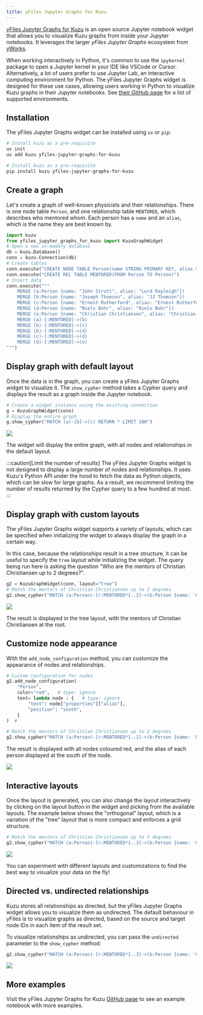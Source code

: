 ```yaml
---
title: yFiles Jupyter Graphs for Kuzu
---
```



[yFiles Jupyter Graphs for Kuzu](https://github.com/yWorks/yfiles-jupyter-graphs-for-kuzu) is an
open source Jupyter notebook widget that allows you to visualize Kuzu graphs from inside your Jupyter notebooks.
It leverages the larger *yFiles Jupyter Graphs* ecosystem from [yWorks](https://www.yworks.com/products/yfiles-graphs-for-jupyter).

When working interactively in Python, it's common to use the `ipykernel` package to open a Jupyter
kernel in your IDE like VSCode or Cursor. Alternatively, a lot of users prefer to use Jupyter Lab,
an interactive computing environment for Python. The yFiles Jupyter Graphs widget is designed for these
use cases, allowing users working in Python to visualize Kuzu graphs in their Jupyter notebooks. See
[their GitHub page](https://github.com/yWorks/yfiles-jupyter-graphs/tree/main?tab=readme-ov-file#supported-environments)
for a list of supported environments.

## Installation

The yFiles Jupyter Graphs widget can be installed using `uv` or `pip`:

<Tabs>
<TabItem label="uv">

```bash
# Install kuzu as a pre-requisite
uv init
uv add kuzu yfiles-jupyter-graphs-for-kuzu
```

</TabItem>
<TabItem label="pip">

```bash
# Install kuzu as a pre-requisite
pip install kuzu yfiles-jupyter-graphs-for-kuzu
```

</TabItem>
</Tabs>

## Create a graph

Let's create a graph of well-known physicists and their relationships. There is one node
table `Person`, and one relationship table `MENTORED`, which describes who mentored whom.
Each person has a `name` and an `alias`, which is the name they are best known by.

```py
import kuzu
from yfiles_jupyter_graphs_for_kuzu import KuzuGraphWidget
# Open a new in-memory database
db = kuzu.Database()
conn = kuzu.Connection(db)
# Create tables
conn.execute("CREATE NODE TABLE Person(name STRING PRIMARY KEY, alias STRING)")
conn.execute("CREATE REL TABLE MENTORED(FROM Person TO Person)")
# Insert data
conn.execute("""
    MERGE (a:Person {name: "John Strutt", alias: "Lord Rayleigh"})
    MERGE (b:Person {name: "Joseph Thomson", alias: "JJ Thomson"})
    MERGE (c:Person {name: "Ernest Rutherford", alias: "Ernest Rutherford"})
    MERGE (d:Person {name: "Niels Bohr", alias: "Niels Bohr"})
    MERGE (e:Person {name: "Christian Christiansen", alias: "Christian Christiansen"})
    MERGE (a)-[:MENTORED]->(b)
    MERGE (b)-[:MENTORED]->(c)
    MERGE (b)-[:MENTORED]->(d)
    MERGE (c)-[:MENTORED]->(d)
    MERGE (d)-[:MENTORED]->(e)
""")
```

## Display graph with default layout

Once the data is in the graph, you can create a yFiles Jupyter Graphs widget to visualize it.
The `show_cypher` method takes a Cypher query and displays the result as a graph inside the Jupyter
notebook.

```py
# Create a widget instance using the existing connection
g = KuzuGraphWidget(conn)
# Display the entire graph
g.show_cypher("MATCH (a)-[b]->(c) RETURN * LIMIT 100")
```
<img src="/img/visualization/yfiles/yfiles-1.png"/>

The widget will display the entire graph, with all nodes and relationships in the default layout.

:::caution[Limit the number of results]
The yFiles Jupyter Graphs widget is not designed to display a large number of nodes and relationships.
It uses Kuzu's Python API under the hood to fetch the data as Python objects, which can be slow for
large graphs. As a result, we recommend limiting the number of results returned by the Cypher query
to a few hundred at most.
:::

## Display graph with custom layouts

The yFiles Jupyter Graphs widget supports a variety of layouts, which can be specified when
initializing the widget to always display the graph in a certain way.

In this case, because the relationships result in a tree structure, it can be useful to specify the
`tree` layout while initializing the widget. The query being run here is asking the question "Who are
the mentors of Christian Christiansen up to 2 degrees?".

```py
g2 = KuzuGraphWidget(conn, layout="tree")
# Match the mentors of Christian Christiansen up to 2 degrees
g2.show_cypher("MATCH (a:Person)-[r:MENTORED*1..2]->(b:Person {name: 'Christian Christiansen'}) RETURN *")
```
<img src="/img/visualization/yfiles/yfiles-2.png"/>

The result is displayed in the tree layout, with the mentors of Christian Christiansen at the root.

## Customize node appearance

With the `add_node_configuration` method, you can customize the appearance of nodes and relationships.

```py
# Custom configuration for nodes
g2.add_node_configuration(
    "Person",
    color="red",   # type: ignore
    text= lambda node : {   # type: ignore
        "text": node["properties"]["alias"],
        "position": "south",
    }
)  #

# Match the mentors of Christian Christiansen up to 2 degrees
g2.show_cypher("MATCH (a:Person)-[r:MENTORED*1..2]->(b:Person {name: 'Christian Christiansen'}) RETURN *")
```

The result is displayed with all nodes coloured red, and the alias of each person displayed at the
south of the node.

<img src="/img/visualization/yfiles/yfiles-3.png"/>

## Interactive layouts

Once the layout is generated, you can also change the layout interactively by clicking on the
layout button in the widget and picking from the available layouts. The example below shows the
"orthogonal" layout, which is a variation of the "tree" layout that is more compact and enforces
a grid structure.

```py
# Match the mentors of Christian Christiansen up to 3 degrees
g2.show_cypher("MATCH (a:Person)-[r:MENTORED*1..3]->(b:Person {name: 'Christian Christiansen'}) RETURN *")
```

<img src="/img/visualization/yfiles/yfiles-4.png"/>

You can experiment with different layouts and customizations to find the best way to visualize your
data on the fly!

## Directed vs. undirected relationships

Kuzu stores all relationships as directed, but the yFiles Jupyter Graphs widget allows you to
visualize them as undirected. The default behaviour in yFiles is to visualize graphs as directed,
based on the source and target node IDs in each item of the result set.

To visualize relationships as undirected, you can pass the `undirected` parameter to the `show_cypher` method:

```py
g2.show_cypher("MATCH (a:Person)-[r:MENTORED*1..3]->(b:Person {name: 'Christian Christiansen'}) RETURN *", undirected=True)
```

<img src="/img/visualization/yfiles/yfiles-5.png"/>

## More examples

Visit the yFiles Jupyter Graphs for Kuzu [GitHub page](https://github.com/yWorks/yfiles-jupyter-graphs-for-kuzu)
to see an example notebook with more examples.

